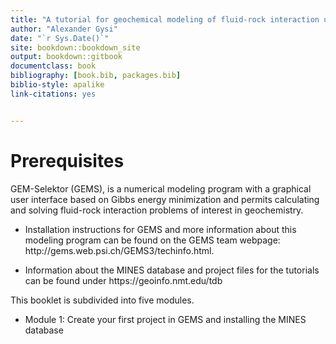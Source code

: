 ```yaml
--- 
title: "A tutorial for geochemical modeling of fluid-rock interaction using GEM-Selektor and the MINES thermodynamic database"
author: "Alexander Gysi"
date: "`r Sys.Date()`"
site: bookdown::bookdown_site
output: bookdown::gitbook
documentclass: book
bibliography: [book.bib, packages.bib]
biblio-style: apalike
link-citations: yes


---
```


# Prerequisites {-#prerequisites}

 GEM-Selektor (GEMS), is a numerical modeling program with a graphical user interface based on Gibbs energy minimization and permits calculating and solving fluid-rock interaction problems of interest in geochemistry. 
 
- Installation instructions for GEMS and more information about this modeling program can be found on the GEMS team webpage: http://gems.web.psi.ch/GEMS3/techinfo.html. 

- Information about the MINES database and project files for the tutorials can be found under https://geoinfo.nmt.edu/tdb

This booklet is subdivided into five modules. 

- Module 1: Create your first project in GEMS and installing the MINES database
